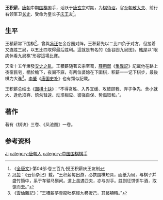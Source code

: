 '''王积薪'''，[[唐朝|唐朝]]中期[[围棋|围棋]]国手，活跃于[[唐玄宗|唐玄宗]]时期，为[[棋待诏|棋待诏]]，官至[[朝散大夫|朝散大夫]]、前行右领军卫[[长史|长史]]、受命为皇长子[[李琮_(庆王)|庆王]]友<ref>《[[全唐文|全唐文]]》·第04部·卷三百九·授王积薪庆王友制</ref>。

== 生平 ==
王積薪常下围棋<ref>[[冯贽|冯贽]]：《云仙杂记》载，“王积薪每出游，必携围棋短具，画纸为局，与棋子并盛竹筒中，系于车辕马鬃间。道上虽遇匹夫，亦与对手。胜则征饼饵牛酒，取饱而去。”</ref>，曾與[[冯汪|冯汪]]在金谷园对阵，王积薪先以二比四负于对方，但接着又连胜三局，以五比四取得最后胜利。這就是有名的《金谷园九局图》。[[韩屋|韩屋]]以“眼病休看九局棋”形容這場比賽。

天宝十五年爆發[[安史之亂|安史之亂]]，王積薪随著玄宗至蜀，[[薛用弱|薛用弱]]《[[集異記|集異記]]》記載他在路上夜宿民宅，栖於檐下，夜阑不寐，有两位婆媳在下圍棋，积薪一一记下棋步，最後棋力大進<ref>《雲仙雜記》：“王積薪夢青龍吐棋經九卷授己，其藝頓精。”</ref>。[[李肇_(唐朝)|李肇]]《[[唐国史补|唐国史补]]》也有類似記載。

王积薪总结出《[[圍棋十訣|圍棋十訣]]》：“不得贪胜、入界宜缓、攻彼顾我、弃子争先、舍小就大、逢危须弃、慎勿轻速、动须相应、彼强自保、势孤取和。”。

== 著作 ==
著有《棋诀》三卷、《凤池图》一卷。

== 参考资料 ==
{{reflist}}

{{Authority control}}
{{DEFAULTSORT:Wang王}}
[[category:王姓|Ji]]
[[category:唐朝人|category:唐朝人]]
[[category:中国围棋棋手|category:中国围棋棋手]]